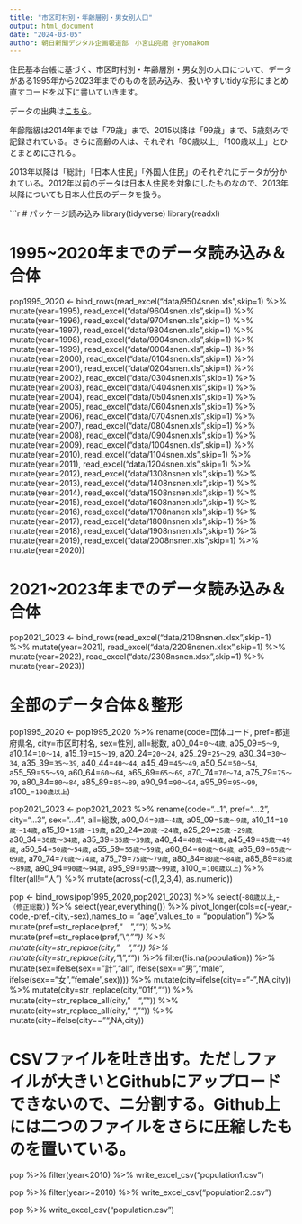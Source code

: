 ---
title: "市区町村別・年齢層別・男女別人口"
output: html_document
date: "2024-03-05"
author: 朝日新聞デジタル企画報道部　小宮山亮磨 @ryomakom
---

住民基本台帳に基づく、市区町村別・年齢層別・男女別の人口について、データがある1995年から2023年までのものを読み込み、扱いやすいtidyな形にまとめ直すコードを以下に書いていきます。

データの出典は[こちら](https://www.e-stat.go.jp/stat-search/files?page=1&layout=datalist&toukei=00200241&tstat=000001039591&cycle=7&tclass1=000001039601&tclass2val=0)。

年齢階級は2014年までは「79歳」まで、2015以降は「99歳」まで、5歳刻みで記録されている。さらに高齢の人は、それぞれ「80歳以上」「100歳以上」とひとまとめにされる。

2013年以降は「総計」「日本人住民」「外国人住民」のそれぞれにデータが分かれている。2012年以前のデータは日本人住民を対象にしたものなので、2013年以降についても日本人住民のデータを扱う。

```{r}
# パッケージ読み込み
library(tidyverse)
library(readxl)


# 1995~2020年までのデータ読み込み＆合体
pop1995_2020 <- bind_rows(read_excel("data/9504snen.xls",skip=1) %>% mutate(year=1995),
                          read_excel("data/9604snen.xls",skip=1) %>% mutate(year=1996),
                          read_excel("data/9704snen.xls",skip=1) %>% mutate(year=1997),
                          read_excel("data/9804snen.xls",skip=1) %>% mutate(year=1998),
                          read_excel("data/9904snen.xls",skip=1) %>% mutate(year=1999),
                          read_excel("data/0004snen.xls",skip=1) %>% mutate(year=2000),
                          read_excel("data/0104snen.xls",skip=1) %>% mutate(year=2001),
                          read_excel("data/0204snen.xls",skip=1) %>% mutate(year=2002),
                          read_excel("data/0304snen.xls",skip=1) %>% mutate(year=2003),
                          read_excel("data/0404snen.xls",skip=1) %>% mutate(year=2004),
                          read_excel("data/0504snen.xls",skip=1) %>% mutate(year=2005),
                          read_excel("data/0604snen.xls",skip=1) %>% mutate(year=2006),
                          read_excel("data/0704snen.xls",skip=1) %>% mutate(year=2007),
                          read_excel("data/0804snen.xls",skip=1) %>% mutate(year=2008),
                          read_excel("data/0904snen.xls",skip=1) %>% mutate(year=2009),
                          read_excel("data/1004snen.xls",skip=1) %>% mutate(year=2010),
                          read_excel("data/1104snen.xls",skip=1) %>% mutate(year=2011),
                          read_excel("data/1204snen.xls",skip=1) %>% mutate(year=2012),
                          read_excel("data/1308nsnen.xls",skip=1) %>% mutate(year=2013),
                          read_excel("data/1408nsnen.xls",skip=1) %>% mutate(year=2014),
                          read_excel("data/1508nsnen.xls",skip=1) %>% mutate(year=2015),
                          read_excel("data/1608nanen.xls",skip=1) %>% mutate(year=2016),
                          read_excel("data/1708nanen.xls",skip=1) %>% mutate(year=2017),
                          read_excel("data/1808nsnen.xls",skip=1) %>% mutate(year=2018),
                          read_excel("data/1908nsnen.xls",skip=1) %>% mutate(year=2019),
                          read_excel("data/2008nsnen.xls",skip=1) %>% mutate(year=2020))

# 2021~2023年までのデータ読み込み＆合体
pop2021_2023 <- bind_rows(read_excel("data/2108nsnen.xlsx",skip=1) %>% mutate(year=2021),
                          read_excel("data/2208nsnen.xlsx",skip=1) %>% mutate(year=2022),
                          read_excel("data/2308nsnen.xlsx",skip=1) %>% mutate(year=2023))

# 全部のデータ合体＆整形
pop1995_2020 <- pop1995_2020 %>%
  rename(code=団体コード,
         pref=都道府県名,
         city=市区町村名,
         sex=性別,
         all=総数,
         a00_04=`0～4歳`,
         a05_09=`5～9`,
         a10_14=`10～14`,
         a15_19=`15～19`,
         a20_24=`20～24`,
         a25_29=`25～29`,
         a30_34=`30～34`,
         a35_39=`35～39`,
         a40_44=`40～44`,
         a45_49=`45～49`,
         a50_54=`50～54`,
         a55_59=`55～59`,
         a60_64=`60～64`,
         a65_69=`65～69`,
         a70_74=`70～74`,
         a75_79=`75～79`,
         a80_84=`80～84`,
         a85_89=`85～89`,
         a90_94=`90～94`,
         a95_99=`95～99`,
         a100_=`100歳以上`)

pop2021_2023 <- pop2021_2023 %>%
  rename(code="...1",
         pref="...2",
         city="...3",
         sex="...4",
         all=総数,
         a00_04=`0歳～4歳`,
         a05_09=`5歳～9歳`,
         a10_14=`10歳～14歳`,
         a15_19=`15歳～19歳`,
         a20_24=`20歳～24歳`,
         a25_29=`25歳～29歳`,
         a30_34=`30歳～34歳`,
         a35_39=`35歳～39歳`,
         a40_44=`40歳～44歳`,
         a45_49=`45歳～49歳`,
         a50_54=`50歳～54歳`,
         a55_59=`55歳～59歳`,
         a60_64=`60歳～64歳`,
         a65_69=`65歳～69歳`,
         a70_74=`70歳～74歳`,
         a75_79=`75歳～79歳`,
         a80_84=`80歳～84歳`,
         a85_89=`85歳～89歳`,
         a90_94=`90歳～94歳`,
         a95_99=`95歳～99歳`,
         a100_=`100歳以上`) %>%
  filter(all!="人") %>% 
  mutate(across(-c(1,2,3,4), as.numeric)) 

pop <- bind_rows(pop1995_2020,pop2021_2023) %>% 
  select(-`80歳以上`,-`（修正総数）`) %>% 
  select(year,everything()) %>% 
  pivot_longer(cols=c(-year,-code,-pref,-city,-sex),names_to = "age",values_to = "population") %>%
  mutate(pref=str_replace(pref,"　","")) %>%
  mutate(pref=str_replace(pref,"\\*","")) %>%
  mutate(city=str_replace(city,"　","")) %>%
  mutate(city=str_replace(city,"\\*","")) %>% 
  filter(!is.na(population)) %>% 
  mutate(sex=ifelse(sex=="計","all",
             ifelse(sex=="男","male",
             ifelse(sex=="女","female",sex)))) %>% 
  mutate(city=ifelse(city=="-",NA,city)) %>%
  mutate(city=str_replace(city,"\u001f","")) %>%
  mutate(city=str_replace_all(city,"　","")) %>%
  mutate(city=str_replace_all(city," ","")) %>%
  mutate(city=ifelse(city=="",NA,city))


# CSVファイルを吐き出す。ただしファイルが大きいとGithubにアップロードできないので、ニ分割する。Github上には二つのファイルをさらに圧縮したものを置いている。

pop %>% 
  filter(year<2010) %>% 
  write_excel_csv("population1.csv")

pop %>%
  filter(year>=2010) %>% 
  write_excel_csv("population2.csv")

pop %>% 
  write_excel_csv("population.csv")
